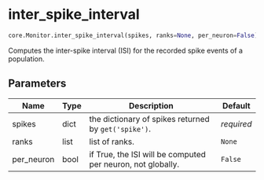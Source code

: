 # inter_spike_interval { #ANNarchy.core.Monitor.inter_spike_interval }

```python
core.Monitor.inter_spike_interval(spikes, ranks=None, per_neuron=False)
```

Computes the inter-spike interval (ISI) for the recorded spike events of a population.

## Parameters {.doc-section .doc-section-parameters}

| Name       | Type   | Description                                                 | Default    |
|------------|--------|-------------------------------------------------------------|------------|
| spikes     | dict   | the dictionary of spikes returned by ``get('spike')``.      | _required_ |
| ranks      | list   | list of ranks.                                              | `None`     |
| per_neuron | bool   | if True, the ISI will be computed per neuron, not globally. | `False`    |